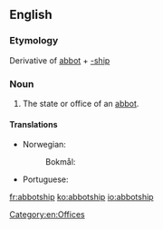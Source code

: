 ==English==

===Etymology===
Derivative of [[abbot]] + [[-ship]]

===Noun===
{{en-noun}}

# The state or office of an [[abbot]].

====Translations====
{{trans-top|the state or office of an abbot}}
* Norwegian:
*: Bokmål: {{t-|no|abbedverdighet}}
{{trans-mid}}
* Portuguese: {{t-|pt|abbadia}}
{{trans-bottom}}

[[Category:en:Offices]]

[[fr:abbotship]]
[[ko:abbotship]]
[[io:abbotship]]